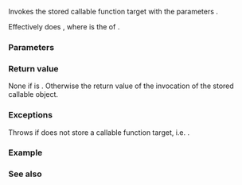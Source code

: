 {{cpp/utility/functional/function/title|operator()}}
{{cpp/utility/functional/function/navbar}}
{{ddcl|since=c++11|
R operator()( Args... args ) const;
}}

Invokes the stored callable function target with the parameters {{c|args}}.

Effectively does {{box|{{lti|cpp/utility/functional|INVOKE&lt;R&gt;}}{{c/core|(f, std::forward&lt;Args&gt;(args)...)}}}}, where {{c|f}} is the {{rlp|/|target object}} of {{c|*this}}.

===Parameters===
{{par begin}}
{{par|args|parameters to pass to the stored callable function target}}
{{par end}}

===Return value===
None if {{tt|R}} is {{c/core|void}}. Otherwise the return value of the invocation of the stored callable object.

===Exceptions===
Throws {{lc|std::bad_function_call}} if {{c|*this}} does not store a callable function target, i.e. {{c|1=!*this == true}}.

===Example===
{{example
|The following example shows how {{lc|std::function}} can be passed to other functions by value. Also, it shows how {{lc|std::function}} can store lambdas.
|code=
#include &lt;functional&gt;
#include &lt;iostream&gt;

void call(std::function&lt;int()&gt; f) // can be passed by value
{ 
    std::cout &lt;&lt; f() &lt;&lt; '\n';
}

int normal_function()
{
    return 42;
}

int main()
{
    int n = 1;
    std::function&lt;int()&gt; f;
    try
    {
        call(f);
    }
    catch (const std::bad_function_call&amp; ex)
    {
        std::cout &lt;&lt; ex.what() &lt;&lt; '\n';
    }

    f = [&amp;n](){ return n; };
    call(f);

    n = 2;
    call(f);

    f = normal_function;
    call(f);

    std::function&lt;void(std::string, int)&gt; g;
    g = [](std::string str, int i) { std::cout &lt;&lt; str &lt;&lt; ' ' &lt;&lt; i &lt;&lt; '\n'; };
    g("Hi", 052);
}
|p=true
|output=
bad_function_call
1
2
42
Hi 42
}}

===See also===
{{dsc begin}}
{{dsc inc|cpp/utility/functional/move_only_function/dsc operator()}}
{{dsc inc|cpp/utility/functional/reference_wrapper/dsc operator()}}
{{dsc inc|cpp/utility/functional/dsc bad_function_call}}
{{dsc inc|cpp/utility/functional/dsc invoke}}
{{dsc end}}

{{langlinks|de|es|fr|it|ja|pt|ru|zh}}
